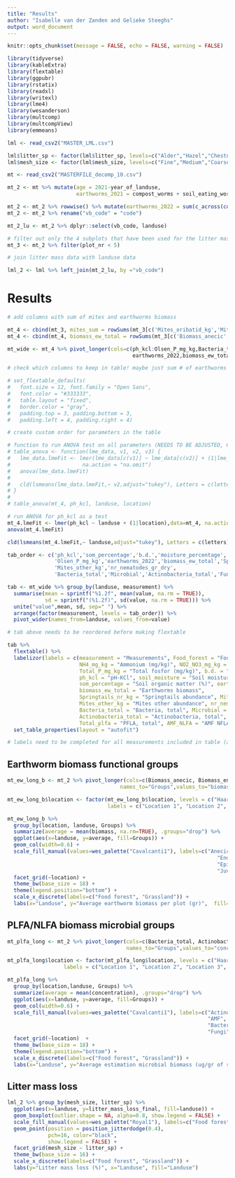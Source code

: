 ---
title: "Results"
author: "Isabelle van der Zanden and Gelieke Steeghs"
output: word_document
---

```{r setup, include=FALSE}
knitr::opts_chunk$set(message = FALSE, echo = FALSE, warning = FALSE)
```

``` {r package}

library(tidyverse)
library(kableExtra)
library(flextable)
library(ggpubr)
library(rstatix)
library(readxl)
library(writexl)
library(lme4)
library(wesanderson)
library(multcomp)
library(multcompView)
library(emmeans)

```

``` {r upload and mutate files}
lml <- read_csv2("MASTER_LML.csv")

lml$litter_sp <- factor(lml$litter_sp, levels=c("Alder","Hazel","Chestnut"))
lml$mesh_size <- factor(lml$mesh_size, levels=c("Fine","Medium","Coarse"))

mt <- read_csv2("MASTERFILE_decomp_10.csv")

mt_2 <- mt %>% mutate(age = 2021-year_of_landuse,
                      earthworms_2021 = compost_worms + soil_eating_worms + pendelaars)

mt_2 <- mt_2 %>% rowwise() %>% mutate(earthworms_2022 = sum(c_across(contains("Abundance"))))
mt_2 <- mt_2 %>% rename("vb_code" = "code")

mt_2_lu <- mt_2 %>% dplyr::select(vb_code, landuse)

# filter out only the 4 subplots that have been used for the litter mass experiment
mt_3 <- mt_2 %>% filter(plot_nr < 5)

# join litter mass data with landuse data

lml_2 <- lml %>% left_join(mt_2_lu, by ="vb_code")

```

# Results

``` {r table}
# add columns with sum of mites and earthworms biomass

mt_4 <- cbind(mt_3, mites_sum = rowSums(mt_3[c('Mites_oribatid_kg','Mites_other_kg')]))
mt_4 <- cbind(mt_4, biomass_ew_total = rowSums(mt_3[c('Biomass_anecic','Biomass_endogeic','Biomass_epigeic','Biomass_juvenile')]))

mt_wide <- mt_4 %>% pivot_longer(cols=c(ph_kcl:Olsen_P_mg_kg,Bacteria_total:Springtails_nr_kg,
                                        earthworms_2022,biomass_ew_total), names_to="measurement")

# check which columns to keep in table! maybe just sum # of earthworms or sum of biomass. maybe also sum of mites?

# set_flextable_defaults(
#   font.size = 12, font.family = "Open Sans",
#   font.color = "#333333",
#   table.layout = "fixed",
#   border.color = "gray",
#   padding.top = 3, padding.bottom = 3,
#   padding.left = 4, padding.right = 4)

# create custom order for parameters in the table

# function to run ANOVA test on all parameters (NEEDS TO BE ADJUSTED, GIVES ERRORS STILL)
# table_anova <- function(lme_data, v1, v2, v3) {
#   lme_data.lmeFit <- lmer(lme_data[c(v1)] ~ lme_data[c(v2)] + (1|lme_data[c(v3)]),data=lme_data, 
#                       na.action = "na.omit")
#   anova(lme_data.lmeFit)
# 
#   cld(lsmeans(lme_data.lmeFit,~ v2,adjust="tukey"), Letters = c(letters))
# }
# 
# table_anova(mt_4, ph_kcl, landuse, location)

# run ANOVA for ph_kcl as a test
mt_4.lmeFit <- lmer(ph_kcl ~ landuse + (1|location),data=mt_4, na.action = "na.omit")
anova(mt_4.lmeFit)

cld(lsmeans(mt_4.lmeFit,~ landuse,adjust="tukey"), Letters = c(letters))

tab_order <- c('ph_kcl','som_percentage','b.d.','moisture_percentage','NO2_NO3_mg_kg','NH4_mg_kg','Total_P_mg_kg',
               'Olsen_P_mg_kg','earthworms_2022','biomass_ew_total','Springtails_nr_kg','Mites_oribatid_kg',
               'Mites_other_kg','nr_nematodes_gr_dry',
               'Bacteria_total','Microbial','Actinobacteria_total','Fungi_total','Total_plfa','AMF_NLFA')

tab <- mt_wide %>% group_by(landuse, measurement) %>% 
  summarise(mean = sprintf("%1.2f", mean(value, na.rm = TRUE)),
            sd = sprintf("(%1.2f)", sd(value, na.rm = TRUE))) %>% 
  unite("value",mean, sd, sep=" ") %>% 
  arrange(factor(measurement, levels = tab_order)) %>%
  pivot_wider(names_from=landuse, values_from=value) 

# tab above needs to be reordered before making flextable

tab %>% 
  flextable() %>% 
  labelizor(labels = c(measurement = "Measurements", Food_forest = "Food forest", 
                       NH4_mg_kg = "Ammonium (mg/kg)", NO2_NO3_mg_kg = "Nitrite and Nitrate (mg/kg)",
                       Total_P_mg_kg = "Total fosfor (mg/kg)", b.d. = "Bulk density (g/cm3)",
                       ph_kcl = "pH-KCl", soil_moisture = "Soil moisture (%)", 
                       som_percentage = "Soil organic matter (%)", earthworms_2022 = "Earthworms abundance",
                       biomass_ew_total = "Earthworms biomass",
                       Springtails_nr_kg = "Springtails abundance", Mites_oribatid_kg = "Mites oribatid abundance",
                       Mites_other_kg = "Mites other abundance", nr_nematodes_gr_dry = "Nematodes",
                       Bacteria_total = "Bacteria, total", Microbial = "Microbial",
                       Actinobacteria_total = "Actinobacteria, total", Fungi_total = "Fungi, total",
                       Total_plfa = "PFLA, total", AMF_NLFA = "AMF NFLA")) %>%
  set_table_properties(layout = "autofit")

# labels need to be completed for all measurements included in table (add units and such)

```
## Earthworm biomass functional groups

``` {r plot, stacked bar earthworm functional groups, fig.dim = c(10,8)}

mt_ew_long_b <- mt_2 %>% pivot_longer(cols=c(Biomass_anecic, Biomass_endogeic, Biomass_epigeic, Biomass_juvenile),
                                    names_to="Groups",values_to="biomass")

mt_ew_long_b$location <- factor(mt_ew_long_b$location, levels = c("Haarzuilens", "Vlaardingen","Boelenslaan", "Amsterdam"),
                                labels = c("Location 1", "Location 2", "Location 3", "Location 4"))

mt_ew_long_b %>% 
  group_by(location, landuse, Groups) %>%
  summarize(average = mean(biomass, na.rm=TRUE), .groups="drop") %>%
  ggplot(aes(x=landuse, y=average, fill=Groups)) + 
  geom_col(width=0.6) +
  scale_fill_manual(values=wes_palette("Cavalcanti1"), labels=c("Anecic earthworms",
                                                                   "Endogeic earthworms",
                                                                   "Epigeic earthworms",
                                                                   "Juveniles")) +
  facet_grid(~location) +
  theme_bw(base_size = 18) +
  theme(legend.position="bottom") +
  scale_x_discrete(labels=c("Food forest", "Grassland")) +
  labs(x="Landuse", y="Average earthworm biomass per plot (gr)",  fill="Microbial groups")

```

## PLFA/NLFA biomass microbial groups

``` {r plot, stacked bar microbial groups, fig.dim = c(10,8)}

mt_plfa_long <- mt_2 %>% pivot_longer(cols=c(Bacteria_total, Actinobacteria_total, Fungi_total, AMF_NLFA),
                                      names_to="Groups",values_to="concentration")

mt_plfa_long$location <- factor(mt_plfa_long$location, levels = c("Haarzuilens", "Vlaardingen","Boelenslaan", "Amsterdam"),
                  labels = c("Location 1", "Location 2", "Location 3", "Location 4"))

mt_plfa_long %>% 
  group_by(location,landuse, Groups) %>%
  summarize(average = mean(concentration), .groups="drop") %>%
  ggplot(aes(x=landuse, y=average, fill=Groups)) + 
  geom_col(width=0.6) +
  scale_fill_manual(values=wes_palette("Cavalcanti1"), labels=c("Actinobacteria",
                                                                "AMF",
                                                                "Bacteria",
                                                                "Fungi")) +
  facet_grid(~location)  +
  theme_bw(base_size = 18) +
  theme(legend.position="bottom") +
  scale_x_discrete(labels=c("Food forest", "Grassland")) +
  labs(x="Landuse", y="Average estimation microbial biomass (ug/gr of soil)",  fill="Microbial groups")

```

## Litter mass loss

``` {r plot, boxplot litter mass loss, fig.dim = c(8,10)}

lml_2 %>% group_by(mesh_size, litter_sp) %>%
  ggplot(aes(x=landuse, y=litter_mass_loss_final, fill=landuse)) +
  geom_boxplot(outlier.shape = NA, alpha=0.8, show.legend = FALSE) +
  scale_fill_manual(values=wes_palette("Royal1"), labels=c("Food forest","Grassland")) + 
  geom_point(position = position_jitterdodge(0.4), 
             pch=16, color="black",
             show.legend = FALSE) +
  facet_grid(mesh_size ~ litter_sp) +
  theme_bw(base_size = 16) +
  scale_x_discrete(labels=c("Food forest", "Grassland")) +
  labs(y="Litter mass loss (%)", x="Landuse", fill="Landuse")


``` 

